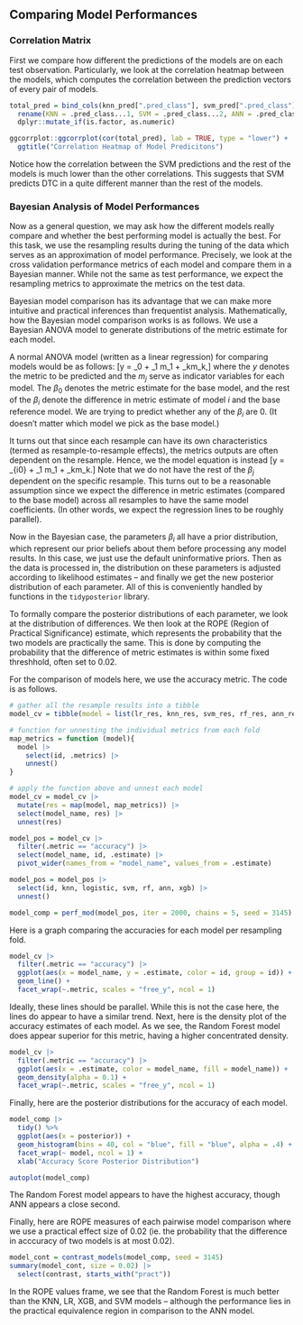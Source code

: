 ## Comparing Model Performances

### Correlation Matrix
First we compare how different the predictions of the models are on each test observation. Particularly, we look at the correlation heatmap between the models, which computes the correlation between the prediction vectors of every pair of models.

```r
total_pred = bind_cols(knn_pred[".pred_class"], svm_pred[".pred_class"], ann_pred[".pred_class"], lr_pred[".pred_class"], rf_pred[".pred_class"], xgboost_pred[".pred_class"]) |>
  rename(KNN = .pred_class...1, SVM = .pred_class...2, ANN = .pred_class...3, LR = .pred_class...4, RF = .pred_class...5, XGBoost = .pred_class...6) |>
  dplyr::mutate_if(is.factor, as.numeric)

ggcorrplot::ggcorrplot(cor(total_pred), lab = TRUE, type = "lower") +
  ggtitle("Correlation Heatmap of Model Predicitons")
```
Notice how the correlation between the SVM predictions and the rest of the models is much lower than the other correlations. This suggests that SVM predicts DTC in a quite different manner than the rest of the models.

### Bayesian Analysis of Model Performances
Now as a general question, we may ask how the different models really compare and whether the best performing model is actually the best. For this task, we use the resampling results during the tuning of the data which serves as an approximation of model performance. Precisely, we look at the cross validation performance metrics of each model and compare them in a Bayesian manner. While not the same as test performance, we expect the resampling metrics to approximate the metrics on the test data.

Bayesian model comparison has its advantage that we can make more intuitive and practical inferences than frequentist analysis. Mathematically, how the Bayesian model comparison works is as follows. We use a Bayesian ANOVA model to generate distributions of the metric estimate for each model. 


A normal ANOVA model (written as a linear regression) for comparing models would be as follows:
\[y = \beta_0 + \beta_1 m_1 + \dots \beta_km_k,\]
where the $y$ denotes the metric to be predicted and the $m_j$ serve as indicator variables for each model. The $\beta_0$ denotes the metric estimate for the base model, and the rest of the $\beta_i$ denote the difference in metric estimate of model $i$ and the base reference model. We are trying to predict whether any of the $\beta_i$ are 0. (It doesn't matter which model we pick as the base model.) 

It turns out that since each resample can have its own characteristics (termed as resample-to-resample effects), the metrics outputs are often dependent on the resample. Hence, we the model equation is instead
\[y = \beta_{i0} + \beta_1 m_1 + \dots \beta_km_k.\]
Note that we do not have the rest of the $\beta_j$ dependent on the specific resample. This turns out to be a reasonable assumption since we expect the difference in metric estimates (compared to the base model) across all resamples to have the same model coefficients. (In other words, we expect the regression lines to be roughly parallel).

Now in the Bayesian case, the parameters $\beta_i$ all have a prior distribution, which represent our prior beliefs about them before processing any model results. In this case, we just use the default uninformative priors. Then as the data is processed in, the distribution on these parameters is adjusted according to likelihood estimates -- and finally we get the new posterior distribution of each parameter. All of this is conveniently handled by functions in the `tidyposterior` library.

To formally compare the posterior distributions of each parameter, we look at the distribution of differences. We then look at the ROPE (Region of Practical Significance) estimate, which represents the probability that the two models are practically the same. This is done by computing the probability that the difference of metric estimates is within some fixed threshhold, often set to 0.02.

For the comparison of models here, we use the accuracy metric. The code is as follows. 

```r
# gather all the resample results into a tibble
model_cv = tibble(model = list(lr_res, knn_res, svm_res, rf_res, ann_res, xgboost_res), model_name = c("logistic", "knn", "svm", "rf", "ann", "xgb"))

# function for unnesting the individual metrics from each fold
map_metrics = function (model){
  model |>
    select(id, .metrics) |>
    unnest()
}

# apply the function above and unnest each model
model_cv = model_cv |>
  mutate(res = map(model, map_metrics)) |>
  select(model_name, res) |>
  unnest(res)

model_pos = model_cv |>
  filter(.metric == "accuracy") |>
  select(model_name, id, .estimate) |>
  pivot_wider(names_from = "model_name", values_from = .estimate)

model_pos = model_pos |>
  select(id, knn, logistic, svm, rf, ann, xgb) |>
  unnest()

model_comp = perf_mod(model_pos, iter = 2000, chains = 5, seed = 3145)
```

Here is a graph comparing the accuracies for each model per resampling fold.
```r
model_cv |>
  filter(.metric == "accuracy") |>
  ggplot(aes(x = model_name, y = .estimate, color = id, group = id)) +
  geom_line() +
  facet_wrap(~.metric, scales = "free_y", ncol = 1)
```
Ideally, these lines should be parallel. While this is not the case here, the lines do appear to have a similar trend.
Next, here is the density plot of the accuracy estimates of each model. As we see, the Random Forest model does appear superior for this metric, having a higher concentrated density.
```r
model_cv |>
  filter(.metric == "accuracy") |>
  ggplot(aes(x = .estimate, color = model_name, fill = model_name)) +
  geom_density(alpha = 0.1) +
  facet_wrap(~.metric, scales = "free_y", ncol = 1)
```

Finally, here are the posterior distributions for the accuracy of each model.
```r
model_comp |>
  tidy() %>% 
  ggplot(aes(x = posterior)) + 
  geom_histogram(bins = 40, col = "blue", fill = "blue", alpha = .4) + 
  facet_wrap(~ model, ncol = 1) + 
  xlab("Accuracy Score Posterior Distribution")
```
 
```r
autoplot(model_comp)
```
The Random Forest model appears to have the highest accuracy, though ANN appears a close second.

Finally, here are ROPE measures of each pairwise model comparison where we use a practical effect size of 0.02 (ie. the probability that the difference in acccuracy of two models is at most 0.02).
```r
model_cont = contrast_models(model_comp, seed = 3145)
summary(model_cont, size = 0.02) |>
  select(contrast, starts_with("pract"))
```

In the ROPE values frame, we see that the Random Forest is much better than the KNN, LR, XGB, and SVM models -- although the performance lies in the practical equivalence region in comparison to the ANN model.
